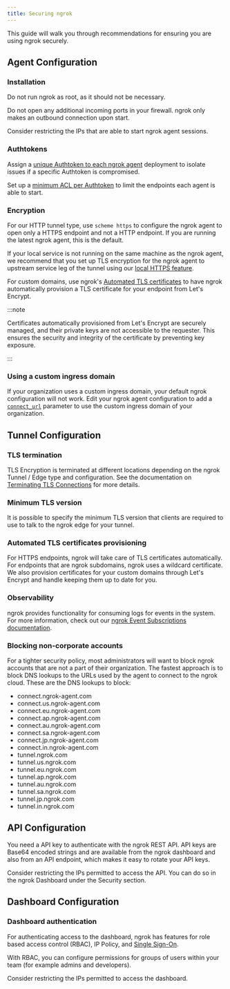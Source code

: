 ```yaml
---
title: Securing ngrok
---
```


This guide will walk you through recommendations for ensuring you are using ngrok securely.

## Agent Configuration

### Installation

Do not run ngrok as root, as it should not be necessary.

Do not open any additional incoming ports in your firewall. ngrok only makes an outbound connection upon start.

Consider restricting the IPs that are able to start ngrok agent sessions.

### Authtokens

Assign a [unique Authtoken to each ngrok agent](/agent/#authtokens) deployment to isolate issues if a specific Authtoken is compromised.

Set up a [minimum ACL per Authtoken](/agent/#authtoken-acls) to limit the endpoints each agent is able to start.

### Encryption

For our HTTP tunnel type, use `scheme https` to configure the ngrok agent to open only a HTTPS endpoint and not a HTTP endpoint. If you are running the latest ngrok agent, this is the default.

If your local service is not running on the same machine as the ngrok agent, we recommend that you set up TLS encryption for the ngrok agent to upstream service leg of the tunnel using our [local HTTPS feature](/universal-gateway/http/#https-forwarding).

For custom domains, use ngrok's [Automated TLS certificates](/universal-gateway/tls-certificates/#automated) to have ngrok automatically provision a TLS certificate for your endpoint from Let's Encrypt.

:::note

Certificates automatically provisioned from Let's Encrypt are securely managed, and their private keys are not accessible to the requester. This ensures the security and integrity of the certificate by preventing key exposure.

:::

### Using a custom ingress domain

If your organization uses a custom ingress domain, your default ngrok configuration will not work. Edit your ngrok agent configuration to add a [`connect_url`](/agent/config/v3/#connect_url) parameter to use the custom ingress domain of your organization.

## Tunnel Configuration

### TLS termination

TLS Encryption is terminated at different locations depending on the ngrok Tunnel / Edge type and configuration. See the documentation on [Terminating TLS Connections](/universal-gateway/tls-termination/) for more details.

### Minimum TLS version

It is possible to specify the minimum TLS version that clients are required to use to talk to the ngrok edge for your tunnel.

### Automated TLS certificates provisioning

For HTTPS endpoints, ngrok will take care of TLS certificates automatically. For endpoints that are ngrok subdomains, ngrok uses a wildcard certificate. We also provision certificates for your custom domains through Let's Encrypt and handle keeping them up to date for you.

### Observability

ngrok provides functionality for consuming logs for events in the system. For more information, check out our [ngrok Event Subscriptions documentation](/obs/).

### Blocking non-corporate accounts

For a tighter security policy, most administrators will want to block ngrok accounts that are not a part of their organization. The fastest approach is to block DNS lookups to the URLs used by the agent to connect to the ngrok cloud. These are the DNS lookups to block:

- connect.ngrok-agent.com
- connect.us.ngrok-agent.com
- connect.eu.ngrok-agent.com
- connect.ap.ngrok-agent.com
- connect.au.ngrok-agent.com
- connect.sa.ngrok-agent.com
- connect.jp.ngrok-agent.com
- connect.in.ngrok-agent.com
- tunnel.ngrok.com
- tunnel.us.ngrok.com
- tunnel.eu.ngrok.com
- tunnel.ap.ngrok.com
- tunnel.au.ngrok.com
- tunnel.sa.ngrok.com
- tunnel.jp.ngrok.com
- tunnel.in.ngrok.com

## API Configuration

You need a API key to authenticate with the ngrok REST API. API keys are Base64 encoded strings and are available from the ngrok dashboard and also from an API endpoint, which makes it easy to rotate your API keys.

Consider restricting the IPs permitted to access the API. You can do so in the ngrok Dashboard under the Security section.

## Dashboard Configuration

### Dashboard authentication

For authenticating access to the dashboard, ngrok has features for role based access control (RBAC), IP Policy, and [Single Sign-On](/iam/sso/).

With RBAC, you can configure permissions for groups of users within your team (for example admins and developers).

Consider restricting the IPs permitted to access the dashboard.
